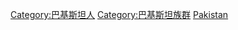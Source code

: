 [[Category:巴基斯坦人|Category:巴基斯坦人]]
[[Category:巴基斯坦族群|Category:巴基斯坦族群]]
[[Category:依族群劃分的各國人物|Pakistan]]